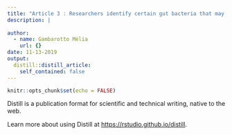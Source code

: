 ```yaml
---
title: "Article 3 : Researchers identify certain gut bacteria that may be involved in causing bowel "
description: |
  
author:
  - name: Gambarotto Mélia
    url: {}
date: 11-13-2019
output:
  distill::distill_article:
    self_contained: false
---
```


```r
knitr::opts_chunk$set(echo = FALSE)
```

Distill is a publication format for scientific and technical writing, native to the web.

Learn more about using Distill at <https://rstudio.github.io/distill>.

